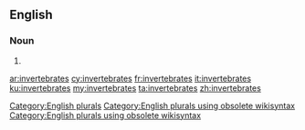 ==English==

===Noun===
{{head|en}}

# {{plural of|invertebrate}}

[[Category:English plurals]][[Category:English plurals using obsolete wikisyntax]][[Category:English plurals using obsolete wikisyntax]]

[[ar:invertebrates]]
[[cy:invertebrates]]
[[fr:invertebrates]]
[[it:invertebrates]]
[[ku:invertebrates]]
[[my:invertebrates]]
[[ta:invertebrates]]
[[zh:invertebrates]]